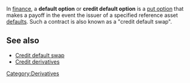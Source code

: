 
In [[finance]], a '''default option''' or '''credit default option''' is a [[put option]] that makes a payoff in the event the issuer of a specified reference asset [[default (finance)|defaults]].  Such a contract is also known as a "credit default swap".

==See also==
*[[Credit default swap]]
*[[Credit derivatives]]

[[Category:Derivatives]]
{{Move to Wiktionary}}